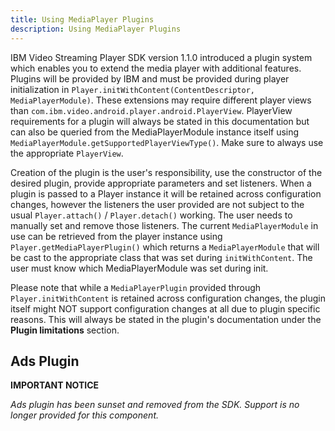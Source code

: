```yaml
---
title: Using MediaPlayer Plugins
description: Using MediaPlayer Plugins
---
```


IBM Video Streaming Player SDK version 1.1.0 introduced a plugin system which enables you to extend the media player with additional features.
Plugins will be provided by IBM and must be provided during player initialization in `Player.initWithContent(ContentDescriptor, MediaPlayerModule)`.
These extensions may require different player views than `com.ibm.video.android.player.android.PlayerView`. PlayerView requirements for a plugin will always be stated
in this documentation but can also be queried from the MediaPlayerModule instance itself using `MediaPlayerModule.getSupportedPlayerViewType()`.
Make sure to always use the appropriate `PlayerView`.

Creation of the plugin is the user's responsibility, use the constructor of the desired plugin, provide appropriate parameters and set listeners.
When a plugin is passed to a Player instance it will be retained across configuration changes, however the listeners the user provided are not subject
to the usual `Player.attach()` / `Player.detach()` working. The user needs to manually set and remove those listeners.
The current `MediaPlayerModule` in use can be retrieved from the player instance using `Player.getMediaPlayerPlugin()` which returns
a `MediaPlayerModule` that will be cast to the appropriate class that was set during `initWithContent`. The user must know which MediaPlayerModule was
 set during init.

Please note that while a `MediaPlayerPlugin` provided through `Player.initWithContent` is retained across configuration changes,
the plugin itself might NOT support configuration changes at all due to plugin specific reasons. This will always be stated in the plugin's documentation
under the **Plugin limitations** section.

## Ads Plugin

**IMPORTANT NOTICE**

*Ads plugin has been sunset and removed from the SDK. Support is no longer provided for this component.*

